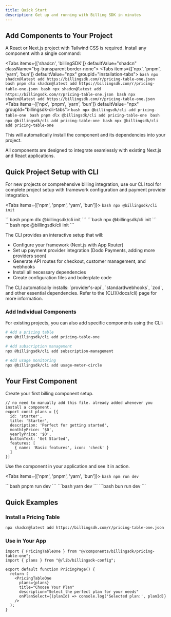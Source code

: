 ```yaml
---
title: Quick Start
description: Get up and running with Billing SDK in minutes
---
```




## Add Components to Your Project

A React or Next.js project with Tailwind CSS is required. Install any component with a single command:

<Tabs items={['shadcn', 'billingSDK']} defaultValue="shadcn" className="bg-transparent border-none">
  <Tab value="shadcn" className="border-none bg-transparent p-0 mt-3">
    <Tabs items={['npx', 'pnpm', 'yarn', 'bun']} defaultValue="npx" groupId="installation-tabs">
      <Tab value="npx">
        ```bash
        npx shadcn@latest add https://billingsdk.com/r/pricing-table-one.json
        ```
      </Tab>
      <Tab value="pnpm">
        ```bash
        pnpm dlx shadcn@latest add https://billingsdk.com/r/pricing-table-one.json
        ```
      </Tab>
      <Tab value="yarn">
        ```bash
        npx shadcn@latest add https://billingsdk.com/r/pricing-table-one.json
        ```
      </Tab>
      <Tab value="bun">
        ```bash
        npx shadcn@latest add https://billingsdk.com/r/pricing-table-one.json
        ```
      </Tab>
    </Tabs>
  </Tab>
  <Tab value="billingSDK" className="border-none bg-transparent p-0 mt-3">
    <Tabs items={['npx', 'pnpm', 'yarn', 'bun']} defaultValue="npx" groupId="billingsdk-cli-tabs">
      <Tab value="npx">
        ```bash
        npx @billingsdk/cli add pricing-table-one
        ```
      </Tab>
      <Tab value="pnpm">
        ```bash
        pnpm dlx @billingsdk/cli add pricing-table-one
        ```
      </Tab>
      <Tab value="yarn">
        ```bash
        npx @billingsdk/cli add pricing-table-one
        ```
      </Tab>
      <Tab value="bun">
        ```bash
        npx @billingsdk/cli add pricing-table-one
        ```
      </Tab>
    </Tabs>
  </Tab>
</Tabs>

This will automatically install the component and its dependencies into your project.

<Callout title="From Existing Project?">
  All components are designed to integrate seamlessly with existing Next.js and React applications.
</Callout>

## Quick Project Setup with CLI

For new projects or comprehensive billing integration, use our CLI tool for complete project setup with framework configuration and payment provider integration.

<Tabs items={['npm', 'pnpm', 'yarn', 'bun']}>
  <Tab value="npm">
    ```bash
    npx @billingsdk/cli init
    ```
  </Tab>

  <Tab value="pnpm">
    ```bash
    pnpm dlx @billingsdk/cli init
    ```
  </Tab>

  <Tab value="yarn">
    ```bash
    npx @billingsdk/cli init
    ```
  </Tab>

  <Tab value="bun">
    ```bash
    npx @billingsdk/cli init
    ```
  </Tab>
</Tabs>

The CLI provides an interactive setup that will:
- Configure your framework (Next.js with App Router)
- Set up payment provider integration (Dodo Payments, adding more providers soon)
- Generate API routes for checkout, customer management, and webhooks
- Install all necessary dependencies
- Create configuration files and boilerplate code


<Callout title="What gets installed">
  The CLI automatically installs: `provider's-api`, `standardwebhooks`, `zod`, and other essential dependencies.
</Callout>
Refer to the [CLI](/docs/cli) page for more information.

### Add Individual Components

For existing projects, you can also add specific components using the CLI:

```bash
# Add a pricing table
npx @billingsdk/cli add pricing-table-one

# Add subscription management
npx @billingsdk/cli add subscription-management

# Add usage monitoring
npx @billingsdk/cli add usage-meter-circle
```

## Your First Component

Create your first billing component setup.

```tsx title="lib/billingsdk-config.ts"
// no need to manually add this file. already added whenever you install a component.
export const plans = [{
  id: 'starter',
  title: 'Starter',
  description: 'Perfect for getting started',
  monthlyPrice: '$0',
  yearlyPrice: '$0',
  buttonText: 'Get Started',
  features: [
    { name: 'Basic features', icon: 'check' }
  ]
}]
```

Use the component in your application and see it in action.

<Tabs items={['npm', 'pnpm', 'yarn', 'bun']}>
  <Tab value="npm">
    ```bash
    npm run dev
    ```
  </Tab>

  <Tab value="pnpm">
    ```bash
    pnpm run dev
    ```
  </Tab>

  <Tab value="yarn">
    ```bash
    yarn dev
    ```
  </Tab>

  <Tab value="bun">
    ```bash
    bun run dev
    ```
  </Tab>
</Tabs>

## Quick Examples

### Install a Pricing Table

```bash
npx shadcn@latest add https://billingsdk.com/r/pricing-table-one.json
```

### Use in Your App

```tsx
import { PricingTableOne } from "@/components/billingsdk/pricing-table-one";
import { plans } from "@/lib/billingsdk-config";

export default function PricingPage() {
  return (
    <PricingTableOne 
      plans={plans}
      title="Choose Your Plan"
      description="Select the perfect plan for your needs"
      onPlanSelect={(planId) => console.log('Selected plan:', planId)}
    />
  );
}
```

